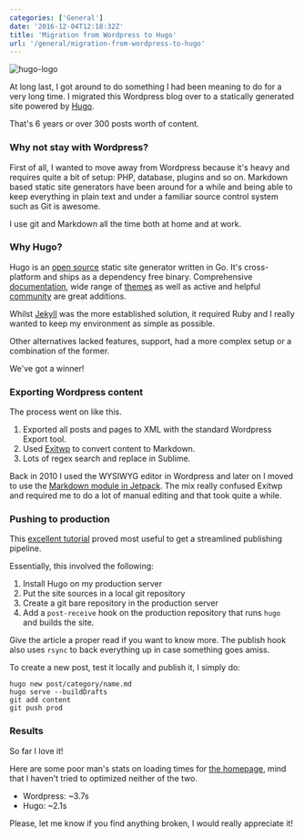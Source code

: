 ```yaml
---
categories: ['General']
date: '2016-12-04T12:18:32Z'
title: 'Migration from Wordpress to Hugo'
url: '/general/migration-from-wordpress-to-hugo'
---
```


![hugo-logo](/img/others/hugo-logo.png)

At long last, I got around to do something I had been meaning to do for a very
long time. I migrated this Wordpress blog over to a statically generated site
powered by [Hugo](http://gohugo.io/).

That's 6 years or over 300 posts worth of content.

### Why not stay with Wordpress?

First of all, I wanted to move away from Wordpress because it's heavy and requires
quite a bit of setup: PHP, database, plugins and so on. Markdown based static site
generators have been around for a while and being able to keep everything in plain
text and under a familiar source control system such as Git is awesome.

I use git and Markdown all the time both at home and at work.

### Why Hugo?

Hugo is an [open source](https://github.com/spf13/hugo) static site generator
written in Go. It's cross-platform and ships as a dependency free binary. Comprehensive
[documentation](http://gohugo.io/overview/introduction/), wide range of
[themes](themes.gohugo.io) as well as active and helpful [community](https://discuss.gohugo.io/)
are great additions.

Whilst [Jekyll](https://jekyllrb.com/) was the more established solution, it
required Ruby and I really wanted to keep my environment as simple as possible.

Other alternatives lacked features, support, had a more complex setup or a combination
of the former.

We've got a winner!

### Exporting Wordpress content

The process went on like this.

1. Exported all posts and pages to XML with the standard Wordpress Export tool.
2. Used [Exitwp](https://github.com/thomasf/exitwp) to convert content to Markdown.
3. Lots of regex search and replace in Sublime.

Back in 2010 I used the WYSIWYG editor in Wordpress and later on I moved to use
the [Markdown module in Jetpack](https://jetpack.com/support/markdown/). The mix
really confused Exitwp and required me to do a lot of manual editing and that took
quite a while.

### Pushing to production

This [excellent tutorial](https://www.digitalocean.com/community/tutorials/how-to-deploy-a-hugo-site-to-production-with-git-hooks-on-ubuntu-14-04)
proved most useful to get a streamlined publishing pipeline.

Essentially, this involved the following:

1. Install Hugo on my production server
2. Put the site sources in a local git repository
3. Create a git bare repository in the production server
4. Add a `post-receive` hook on the production repository that runs `hugo` and builds the site.

Give the article a proper read if you want to know more. The publish hook also
uses `rsync` to back everything up in case something goes amiss.

To create a new post, test it locally and publish it, I simply do:

```
hugo new post/category/name.md
hugo serve --buildDrafts
git add content
git push prod
```

### Results

So far I love it!

Here are some poor man's stats on loading times for [the homepage](/), mind
that I haven't tried to optimized neither of the two.

- Wordpress: ~3.7s
- Hugo: ~2.1s

Please, let me know if you find anything broken, I would really appreciate it!
